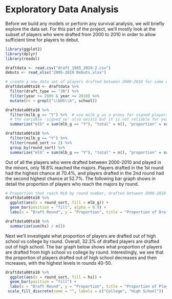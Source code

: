 # Exploratory Data Analysis {#exploration}

Before we build any models or perform any survival analysis, we will briefly explore the data set. For this part of the project, we'll mostly look at the subset of players who were drafted from 2000 to 2010 in order to allow sufficient time for players to debut.

```r
library(ggplot2)
library(dplyr)
library(readxl)

draftdata <- read.csv("draft_1965_2019-2.csv") 
debuts <- read_xlsx("2005-2019 Debuts.xlsx")

# create a new data set of players drafted between 2000-2010 for some exploratory data analysis
draftdata00to10 <- draftdata %>%
  filter(draft_type == "JR") %>%
  filter(year >= 2000 & year <= 2010) %>%
  mutate(hs = grepl("\\bHS\\b", school))
```

```r
draftdata00to10 %>%
  filter(milb_g == "Y") %>%  # use milb_g as a proxy for signed players
  # the variable 'signed_sw' also exists but it is not reliable for years < 2009
  summarize("mlb" = sum(mlb_g == "Y"), "total" = n(), "proportion" = sum(mlb_g == "Y") / n())

draftdata00to10 %>%
  filter(milb_g == "Y") %>%
  filter(round_sort <= 2) %>%
  group_by(round_sort) %>%
  summarize("mlb" = sum(mlb_g == "Y"), "total" = n(), "proportion" = sum(mlb_g == "Y") / n())
```

Out of all the players who were drafted between 2000-2010 and played in the minors, only 18.8%
reached the majors. Players drafted in the 1st round had the highest chance at 70.4%, and players drafted in the 2nd round had the second highest chance at 52.7%. The following bar graph shows in detail the proportion of players who reach the majors by round.

```r
# Proportion that reach MLB by round number, drafted between 2000-2010
draftdata00to10 %>%
  ggplot(aes(x = round_sort, fill = mlb_g)) +
  geom_bar(position = "fill", alpha = 0.9) +
  labs(x = "Draft Round", y = "Proportion", title = "Proportion of Drafted Players that Debut (2000-2010)", fill = "MLB")
```

```r
draftdata00to10 %>%
  summarize(sum(hs) / n())
```

Next we'll investigate what proportion of players are drafted out of high school vs college by round. Overall, 32.3% of drafted players are drafted out of high school. The bar graph below shows what proportion of players are drafted from high school vs college by round. Interestingly, we see that the proportion of players drafted out of high school decreases and then increases, with the highest levels in rounds 40-50.

```r
draftdata00to10 %>%
  ggplot(aes(x = round_sort, fill = hs)) +
  geom_bar(position = "fill") +
  labs(x = "Draft Round", y = "Proportion", title = "Proportion of Players Drafted from High School / College") +
 scale_fill_discrete(name = "", labels = c("College", "High School"))
```


